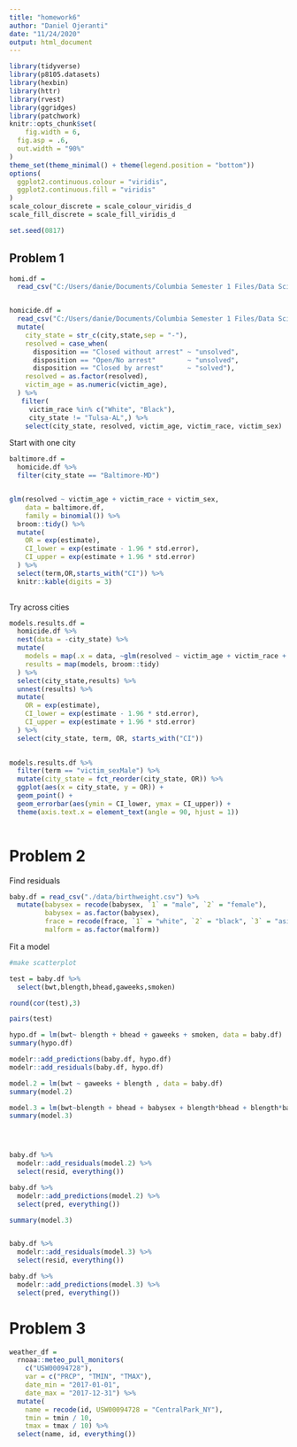 ```yaml
---
title: "homework6"
author: "Daniel Ojeranti"
date: "11/24/2020"
output: html_document
---
```


```r
library(tidyverse)
library(p8105.datasets)
library(hexbin)
library(httr)
library(rvest)
library(ggridges)
library(patchwork)
knitr::opts_chunk$set(
	fig.width = 6, 
  fig.asp = .6,
  out.width = "90%"
)
theme_set(theme_minimal() + theme(legend.position = "bottom"))
options(
  ggplot2.continuous.colour = "viridis",
  ggplot2.continuous.fill = "viridis"
)
scale_colour_discrete = scale_colour_viridis_d
scale_fill_discrete = scale_fill_viridis_d

set.seed(0817)
```

## Problem 1

```r
homi.df =
  read_csv("C:/Users/danie/Documents/Columbia Semester 1 Files/Data Science  R Code/Homeowrks/p8105_hw6_do2381/data/homicide-data.csv")


homicide.df =
  read_csv("C:/Users/danie/Documents/Columbia Semester 1 Files/Data Science  R Code/Homeowrks/p8105_hw6_do2381/data/homicide-data.csv") %>% 
  mutate(
    city_state = str_c(city,state,sep = "-"),
    resolved = case_when(
      disposition == "Closed without arrest" ~ "unsolved",
      disposition == "Open/No arrest"        ~ "unsolved",
      disposition == "Closed by arrest"      ~ "solved"),
    resolved = as.factor(resolved),
    victim_age = as.numeric(victim_age),
  ) %>% 
   filter(
     victim_race %in% c("White", "Black"),
     city_state != "Tulsa-AL",) %>% 
    select(city_state, resolved, victim_age, victim_race, victim_sex)
```


Start with one city

```r
baltimore.df = 
  homicide.df %>% 
  filter(city_state == "Baltimore-MD")


glm(resolved ~ victim_age + victim_race + victim_sex, 
    data = baltimore.df,
    family = binomial()) %>% 
  broom::tidy() %>% 
  mutate(
    OR = exp(estimate),
    CI_lower = exp(estimate - 1.96 * std.error),
    CI_upper = exp(estimate + 1.96 * std.error)
  ) %>% 
  select(term,OR,starts_with("CI")) %>% 
  knitr::kable(digits = 3)
  

```

Try across cities

```r
models.results.df =
  homicide.df %>% 
  nest(data = -city_state) %>% 
  mutate(
    models = map(.x = data, ~glm(resolved ~ victim_age + victim_race + victim_sex, data =.x, family = binomial())),
    results = map(models, broom::tidy)
  ) %>% 
  select(city_state,results) %>% 
  unnest(results) %>% 
  mutate(
    OR = exp(estimate),
    CI_lower = exp(estimate - 1.96 * std.error),
    CI_upper = exp(estimate + 1.96 * std.error)
  ) %>% 
  select(city_state, term, OR, starts_with("CI"))
    
```


```r
models.results.df %>% 
  filter(term == "victim_sexMale") %>% 
  mutate(city_state = fct_reorder(city_state, OR)) %>% 
  ggplot(aes(x = city_state, y = OR)) +
  geom_point() +
  geom_errorbar(aes(ymin = CI_lower, ymax = CI_upper)) +
  theme(axis.text.x = element_text(angle = 90, hjust = 1))
  

```

# Problem 2

Find residuals

```r
baby.df = read_csv("./data/birthweight.csv") %>% 
  mutate(babysex = recode(babysex, `1` = "male", `2` = "female"),
         babysex = as.factor(babysex),
         frace = recode(frace, `1` = "white", `2` = "black", `3` = "asian", `4` = "puerto rican", `8` = "other", `9` = "unknown"),
         malform = as.factor(malform))

```

Fit a model

```r

#make scatterplot

test = baby.df %>% 
  select(bwt,blength,bhead,gaweeks,smoken)

round(cor(test),3)

pairs(test)

hypo.df = lm(bwt~ blength + bhead + gaweeks + smoken, data = baby.df)
summary(hypo.df)

modelr::add_predictions(baby.df, hypo.df)
modelr::add_residuals(baby.df, hypo.df)

model.2 = lm(bwt ~ gaweeks + blength , data = baby.df)
summary(model.2)

model.3 = lm(bwt~blength + bhead + babysex + blength*bhead + blength*babysex + bhead*babysex + blength*bhead*babysex , data = baby.df)
summary(model.3)




baby.df %>% 
  modelr::add_residuals(model.2) %>% 
  select(resid, everything())

baby.df %>% 
  modelr::add_predictions(model.2) %>% 
  select(pred, everything())

summary(model.3)


baby.df %>% 
  modelr::add_residuals(model.3) %>% 
  select(resid, everything())

baby.df %>% 
  modelr::add_predictions(model.3) %>% 
  select(pred, everything())
```


# Problem 3

```r
weather_df = 
  rnoaa::meteo_pull_monitors(
    c("USW00094728"),
    var = c("PRCP", "TMIN", "TMAX"), 
    date_min = "2017-01-01",
    date_max = "2017-12-31") %>%
  mutate(
    name = recode(id, USW00094728 = "CentralPark_NY"),
    tmin = tmin / 10,
    tmax = tmax / 10) %>%
  select(name, id, everything())
```

